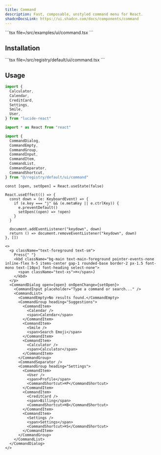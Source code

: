 ```yaml
---
title: Command
description: Fast, composable, unstyled command menu for React.
shadcnDocsLink: https://ui.shadcn.com/docs/components/command
---
```


<ComponentPreview component="command">
  ```tsx file=<rootDir>/src/examples/ui/command.tsx
  ```
</ComponentPreview>

## Installation

<Installation component="command">
  ```tsx file=<rootDir>/src/registry/default/ui/command.tsx
  ```
</Installation>

## Usage

```ts
import {
  Calculator,
  Calendar,
  CreditCard,
  Settings,
  Smile,
  User,
} from "lucide-react"

import * as React from "react"

import {
  CommandDialog,
  CommandEmpty,
  CommandGroup,
  CommandInput,
  CommandItem,
  CommandList,
  CommandSeparator,
  CommandShortcut,
} from "@/registry/default/ui/command"
```

```tsx
const [open, setOpen] = React.useState(false)

React.useEffect(() => {
  const down = (e: KeyboardEvent) => {
    if (e.key === "j" && (e.metaKey || e.ctrlKey)) {
      e.preventDefault()
      setOpen((open) => !open)
    }
  }

  document.addEventListener("keydown", down)
  return () => document.removeEventListener("keydown", down)
}, [])
```

```tsx
<>
  <p className="text-foreground text-sm">
    Press{" "}
    <kbd className="bg-main text-main-foreground pointer-events-none inline-flex h-5 items-center gap-1 rounded-base border-2 px-1.5 font-mono text-[10px] font-heading select-none">
      <span className="text-xs">⌘</span>J
    </kbd>
  </p>
  <CommandDialog open={open} onOpenChange={setOpen}>
    <CommandInput placeholder="Type a command or search..." />
    <CommandList>
      <CommandEmpty>No results found.</CommandEmpty>
      <CommandGroup heading="Suggestions">
        <CommandItem>
          <Calendar />
          <span>Calendar</span>
        </CommandItem>
        <CommandItem>
          <Smile />
          <span>Search Emoji</span>
        </CommandItem>
        <CommandItem>
          <Calculator />
          <span>Calculator</span>
        </CommandItem>
      </CommandGroup>
      <CommandSeparator />
      <CommandGroup heading="Settings">
        <CommandItem>
          <User />
          <span>Profile</span>
          <CommandShortcut>⌘P</CommandShortcut>
        </CommandItem>
        <CommandItem>
          <CreditCard />
          <span>Billing</span>
          <CommandShortcut>⌘B</CommandShortcut>
        </CommandItem>
        <CommandItem>
          <Settings />
          <span>Settings</span>
          <CommandShortcut>⌘S</CommandShortcut>
        </CommandItem>
      </CommandGroup>
    </CommandList>
  </CommandDialog>
</>
```
